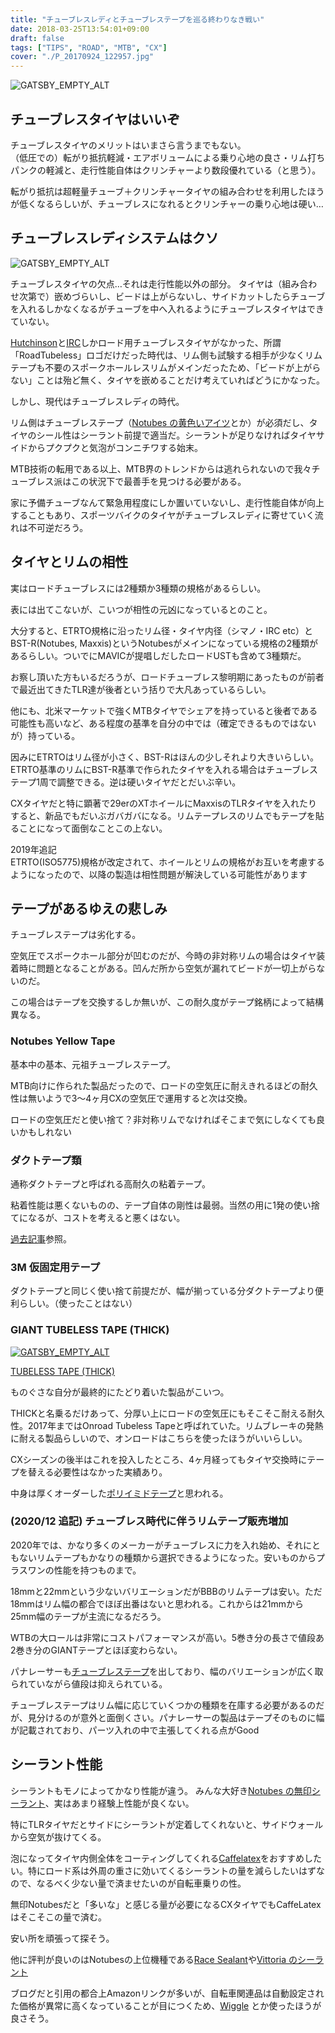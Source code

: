 ---
title: "チューブレスレディとチューブレステープを巡る終わりなき戦い"
date: 2018-03-25T13:54:01+09:00
draft: false
tags: ["TIPS", "ROAD", "MTB", "CX"]
cover: "./P_20170924_122957.jpg"
---

![GATSBY_EMPTY_ALT](./P_20170924_122957.jpg)

## チューブレスタイヤはいいぞ

チューブレスタイヤのメリットはいまさら言うまでもない。\
（低圧での）転がり抵抗軽減・エアボリュームによる乗り心地の良さ・リム打ちパンクの軽減と、走行性能自体はクリンチャーより数段優れている（と思う）。

転がり抵抗は超軽量チューブ＋クリンチャータイヤの組み合わせを利用したほうが低くなるらしいが、チューブレスになれるとクリンチャーの乗り心地は硬い…

## チューブレスレディシステムはクソ

![GATSBY_EMPTY_ALT](./DSC_7836.jpg)

チューブレスタイヤの欠点…それは走行性能以外の部分。
タイヤは（組み合わせ次第で）嵌めづらいし、ビードは上がらないし、サイドカットしたらチューブを入れるしかなくなるがチューブを中へ入れるようにチューブレスタイヤはできていない。

[Hutchinson](https://amzn.to/2GYeyLO)と[IRC](https://amzn.to/2pLOP0O)しかロード用チューブレスタイヤがなかった、所謂「RoadTubeless」ロゴだけだった時代は、リム側も試験する相手が少なくリムテープも不要のスポークホールレスリムがメインだったため、「ビードが上がらない」ことは殆ど無く、タイヤを嵌めることだけ考えていればどうにかなった。

しかし、現代はチューブレスレディの時代。

リム側はチューブレステープ（[Notubes の黄色いアイツ](https://amzn.to/2pQnx9H)とか）が必須だし、タイヤのシール性はシーラント前提で適当だ。シーラントが足りなければタイヤサイドからプクプクと気泡がコンニチワする始末。

MTB技術の転用である以上、MTB界のトレンドからは逃れられないので我々チューブレス派はこの状況下で最善手を見つける必要がある。

家に予備チューブなんて緊急用程度にしか置いていないし、走行性能自体が向上することもあり、スポーツバイクのタイヤがチューブレスレディに寄せていく流れは不可逆だろう。

<LinkBox isAmazonLink url="https://www.amazon.co.jp/dp/B0044BAAME/" />

## タイヤとリムの相性

実はロードチューブレスには2種類か3種類の規格があるらしい。

表には出てこないが、こいつが相性の元凶になっているとのこと。

大分すると、ETRTO規格に沿ったリム径・タイヤ内径（シマノ・IRC etc）とBST-R(Notubes, Maxxis)というNotubesがメインになっている規格の2種類があるらしい。ついでにMAVICが提唱しだしたロードUSTも含めて3種類だ。

お察し頂いた方もいるだろうが、ロードチューブレス黎明期にあったものが前者で最近出てきたTLR達が後者という括りで大凡あっているらしい。

他にも、北米マーケットで強くMTBタイヤでシェアを持っていると後者である可能性も高いなど、ある程度の基準を自分の中では（確定できるものではないが）持っている。

因みにETRTOはリム径が小さく、BST-Rはほんの少しそれより大きいらしい。ETRTO基準のリムにBST-R基準で作られたタイヤを入れる場合はチューブレステープ1周で調整できる。逆は硬いタイヤだとだいぶ辛い。

CXタイヤだと特に顕著で29erのXTホイールにMaxxisのTLRタイヤを入れたりすると、新品でもだいぶガバガバになる。リムテープレスのリムでもテープを貼ることになって面倒なことこの上ない。

2019年追記  
ETRTO(ISO5775)規格が改定されて、ホイールとリムの規格がお互いを考慮するようになったので、以降の製造は相性問題が解決している可能性があります

## テープがあるゆえの悲しみ

チューブレステープは劣化する。

空気圧でスポークホール部分が凹むのだが、今時の非対称リムの場合はタイヤ装着時に問題となることがある。凹んだ所から空気が漏れてビードが一切上がらないのだ。

この場合はテープを交換するしか無いが、この耐久度がテープ銘柄によって結構異なる。

### Notubes Yellow Tape

<LinkBox isAmazonLink url="https://www.amazon.co.jp/dp/B0044BAAME/" />

基本中の基本、元祖チューブレステープ。

MTB向けに作られた製品だったので、ロードの空気圧に耐えきれるほどの耐久性は無いようで3〜4ヶ月CXの空気圧で運用すると次は交換。

ロードの空気圧だと使い捨て？非対称リムでなければそこまで気にしなくても良いかもしれない

### ダクトテープ類

<LinkBox isAmazonLink url="https://www.amazon.co.jp/dp/B004JLGARI/" />

通称ダクトテープと呼ばれる高耐久の粘着テープ。

粘着性能は悪くないものの、テープ自体の剛性は最弱。当然の用に1発の使い捨てになるが、コストを考えると悪くはない。

[過去記事](/2017/08/blog-post.html)参照。

### 3M 仮固定用テープ

<LinkBox isAmazonLink url="https://www.amazon.co.jp/dp/B000SPHL4U/" />

ダクトテープと同じく使い捨て前提だが、幅が揃っている分ダクトテープより便利らしい。（使ったことはない）

### GIANT TUBELESS TAPE (THICK)

[![GATSBY_EMPTY_ALT](./giant-tape.jpg)](./giant-tape.jpg)

[TUBELESS TAPE (THICK)](https://www.giant.co.jp/giant21/acc_datail.php?p_id=A0000134)

ものぐさな自分が最終的にたどり着いた製品がこいつ。

THICKと名乗るだけあって、分厚い上にロードの空気圧にもそこそこ耐える耐久性。2017年まではOnroad Tubeless Tapeと呼ばれていた。リムブレーキの発熱に耐える製品らしいので、オンロードはこちらを使ったほうがいいらしい。

CXシーズンの後半はこれを投入したところ、4ヶ月経ってもタイヤ交換時にテープを替える必要性はなかった実績あり。

中身は厚くオーダーした[ポリイミドテープ](https://amzn.to/2IzziZP)と思われる。

### (2020/12 追記) チューブレス時代に伴うリムテープ販売増加

2020年では、かなり多くのメーカーがチューブレスに力を入れ始め、それにともないリムテープもかなりの種類から選択できるようになった。安いものからプラスワンの性能を持つものまで。

18mmと22mmという少ないバリエーションだがBBBのリムテープは安い。ただ18mmはリム幅の都合でほぼ出番はないと思われる。これからは21mmから25mm幅のテープが主流になるだろう。

<LinkBox isAmazonLink url="https://www.amazon.co.jp/dp/B079JXZFM3/" />

WTBの大ロールは非常にコストパフォーマンスが高い。5巻き分の長さで値段あ2巻き分のGIANTテープとほぼ変わらない。

<LinkBox isAmazonLink url="https://www.amazon.co.jp/dp/B01I2YCP8U/" />

パナレーサーも[チューブレステープ](https://store.shopping.yahoo.co.jp/worldcycle/PAN-O-TLT-21.html)を出しており、幅のバリエーションが広く取られていながら値段は抑えられている。

チューブレステープはリム幅に応じていくつかの種類を在庫する必要があるのだが、見分けるのが意外と面倒くさい。パナレーサーの製品はテープそのものに幅が記載されており、パーツ入れの中で主張してくれる点がGood

<LinkBox isAmazonLink url="https://www.amazon.co.jp/dp/B08QCHSTC7/" />

## シーラント性能

シーラントもモノによってかなり性能が違う。
みんな大好き[Notubes の無印シーラント](https://amzn.to/2GhELYy)、実はあまり経験上性能が良くない。

特にTLRタイヤだとサイドにシーラントが定着してくれないと、サイドウォールから空気が抜けてくる。

泡になってタイヤ内側全体をコーティングしてくれる[Caffelatex](https://amzn.to/2IZgdRT)をおすすめしたい。特にロード系は外周の重さに効いてくるシーラントの量を減らしたいはずなので、なるべく少ない量で済ませたいのが自転車乗りの性。

無印Notubesだと「多いな」と感じる量が必要になるCXタイヤでもCaffeLatexはそこそこの量で済む。

安い所を頑張って探そう。

他に評判が良いのはNotubesの上位機種である[Race Sealant](https://amzn.to/2Ix0Yyu)や[Vittoria のシーラント](https://amzn.to/2HfhDHq)

ブログだと引用の都合上Amazonリンクが多いが、自転車関連品は自動設定された価格が異常に高くなっていることが目につくため、[Wiggle](https://www.wiggle.jp/) とか使ったほうが良さそう。

<LinkBox isAmazonLink url="https://www.amazon.co.jp/dp/B0171L294A/" />
